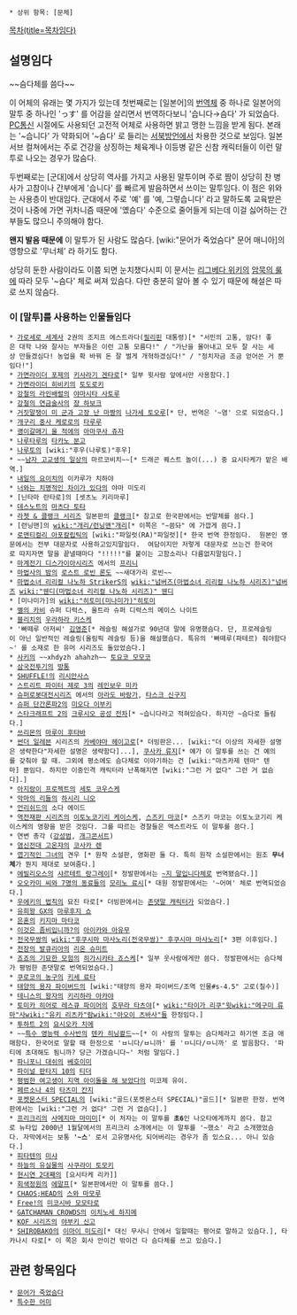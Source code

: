  * 상위 항목: [문체]

[[목차(title=목차임다)]]

== 설명임다 ==
~~슴다체를 씀다~~

이 어체의 유래는 몇 가지가 있는데 첫번째로는 [일본어]의 [[번역체]] 중 하나로 일본어의 말투 중 하나인 'っす' 를 어감을 살리면서 번역하다보니 '습니다→슴다' 가 되었슴다. [[PC통신]] 시절에도 사용되던 고전적 어체로 사용하면 밝고 맹한 느낌을 받게 됨다. 본래는 '~습니다' 가 약화되어 '~슴다' 로 들리는 [[서북방언]]에서 차용한 것으로 보임다. 일본 서브 컬쳐에서는 주로 건강을 상징하는 체육계나 이등병 같은 신참 캐릭터들이 이런 말투로 나오는 경우가 많슴다.

두번째로는 [군대]에서 상당히 역사를 가지고 사용된 말투이며 주로 짬이 상당히 찬 병사가 고참이나 간부에게 '습니다' 를 빠르게 발음하면서 쓰이는 말투임다. 이 점은 위와는 사용층이 반대임다. 군대에서 주로 '예' 를 '예, 그렇습니다' 라고 말하도록 교육받은 것이 나중에 가면 귀차니즘 때문에 '옜슴다' 수준으로 줄어들게 되는데 이걸 싫어하는 간부들도 많으니 주의해야 함다.

'''왠지 발음 때문에''' 이 말투가 된 사람도 많슴다. [wiki:"문어가 죽었슴다" 문어 매니아]의 영향으로 '무너체' 라 하기도 함다.

상당히 둔한 사람이라도 이쯤 되면 눈치챘다시피 이 문서는  [[리그베다 위키]]의 [[암묵의 룰]]에 따라 모두 '~슴다' 체로 써져 있슴다. 다만 충분히 알아 볼 수 있기 때문에 해설은 따로 쓰지 않슴다.

=== 이 [말투]를 사용하는 인물들임다 ===
 * [[가로세로 세계사]] 2권의 조지프 에스트라다([[필리핀]] 대통령)[* "서민의 고통, 암다! 좋은 대학 나와 잘사는 부자들은 이런 고통 모름다!" / "가난을 몰아내고 모두 잘 사는 세상 만들겠심다! 농업을 확 바꿔 돈 잘 벌게 개혁하겠심다!" / "정치자금 조금 얻어쓴 거 뿐임다!"]
 * [[가면라이더 포제]]의 [[키사라기 겐타로]][* 일부 윗사람 앞에서만 사용함다.]
 * [[가면라이더 히비키]]의 [[토도로키]]
 * [[강철의 라인배럴]]의 [[야마시타 사토루]]
 * [[강철의 연금술사]]의 [[쟝 하보크]]
 * [[거짓말쟁이 미 군과 고장 난 마짱]]의 [[나가세 토오루]][* 단, 번역은 '~염' 으로 되었슴다.]
 * [[개구리 중사 케로로]]의 [[타루루]]
 * [[괭이갈매기 울 적에]]의 [[아마쿠사 쥬자]]
 * [[나루타루]]의 [[타카노 분고]]
 * [[나루토]]의 [wiki:"후우(나루토)"후우]
 * ~~[[남자 고교생의 일상]]의 마르코비치~~[* 드래곤 퀘스트 놀이(...) 중 요시타케가 맡은 배역.]
 * [[내일의 요이치]]의 이카루가 치하야
 * [[너와는 치명적인 차이가 있다]]의 야마 미도리
 * [닌타마 란타로]의 [셋츠노 키리마루]
 * [[데스노트]]의 [[마츠다 토타]]
 * [[라쳇 & 클랭크 시리즈]] 일본판의 [[클랭크]][* 참고로 한국판에서는 반말체를 씀다.]
 * [런닝맨]의 [[wiki:"개리/런닝맨"개리]][* 이쪽은 "~씀돠" 에 가깝게 씀다.]
 * [[로맨티컬리 아포칼립틱]]의 [wiki:"파일럿(RA)"파일럿][* 한국 번역 한정임다.  원본인 영문에서는 전부 대문자로 사용하고있지말임다.  여담이지만 저렇게 대문자로 쓰는건 한국어로 따지자면 말을 끝낼때마다 "!!!!!"를 붙이는 고함소리나 다름없지말임다.]
 * [[마계전기 디스가이아]]시리즈 에서의 [[프리니]]
 * [[마법사의 밤]]의 [[로스트 로빈 론도]] ~~새대가리 로빈~~
 * [[마법소녀 리리컬 나노하 StrikerS]]의 [[wiki:"넘버즈(마법소녀 리리컬 나노하 시리즈)"넘버즈]] [[wiki:"웬디(마법소녀 리리컬 나노하 시리즈)" 웬디]]
 * [미나미가]의 [[wiki:"히토미(미나미가)"히토미]] 
 * [[별의 카비]] 슈퍼 디럭스, 울트라 슈퍼 디럭스의 메이스 나이트
 * [[블리치]]의 [[우라하라 키스케]]
 * '빠떼루 아저씨' [[김영준]][* 레슬링 해설가로 90년대 말에 유명했슴다. 단, 프로레슬링이 아닌 일반적인 레슬링(올림픽 레슬링 등)을 해설했슴다. 특유의 '빠떼루(파테르) 줘야함다~' 를 소재로 한 유머 시리즈도 돌았었슴다.]
 * [[사키]]의 ~~xhdyzh ahahzh~~ [[토요코 모모코]]
 * [[삼국전투기]]의 [[방통]]
 * [[SHUFFLE!]]의 [[리시안사스]]
 * [[스트리트 파이터 제로 3]]의 [[레인보우 미카]]
 * [[슈퍼로봇대전]]시리즈 에서의 [[아라도 바랑가]], [[타스크 신구지]]
 * [[슈퍼 단간론파2]]의 [[미오다 이부키]]
 * [[스타크래프트 2]]의 [[크루시오 공성 전차]][* ~습니다라고 적혀있슴다. 하지만 ~슴다로 들림다.]
 * [[쓰리몬]]의 [[마루이 후타바]]
 * [[썬더 일레븐]] 시리즈의 [[카베야마 헤이고로]][* 더빙판은... [wiki:"더 이상의 자세한 설명은 생략한다"자세한 설명은 생략함다]...], [[쿠사카 류지]][* 얘가 이 말투를 쓰는 건 예의를 갖춰야 할 때. 그외에 평소에도 슴다체로 이야기하는 건 [wiki:"마츠카제 텐마" 텐마] 뿐임다. 하지만 이중인격 캐릭터라 난폭해지면 [wiki:"그런 거 없다" 그런 거 없슴다].]
 * [[아지랑이 프로젝트]]의 [[세토 코우스케]]
 * [[악마의 리들]]의 [[하시리 니오]]
 * [[언리쉬드]]의 소다 에이드
 * [[역전재판 시리즈]]의 [[이토노코기리 케이스케]], [[스즈키 마코]][* 스즈키 마코는 이토노코기리 케이스케의 영향을 받은 것임다. 그를 따르는 경찰들은 엑스트라도 이 말투를 씀다.]
 * 연변 총각 ([[강성범]], [[개그콘서트]])
 * [[염신전대 고온쟈]]의 [[코사카 렌]]
 * [[엽기적인 그녀]]의 견우 [* 원작 소설판, 영화판 둘 다. 특히 원작 소설판에서는 원조 '''무너체'''가 뭔지 제대로 보여줌다.]
 * [[에빌리오스]]의 [[샤르테트 랑그레이]][* 정발판에서는 [[~지 말입니다]]체로 번역됐슴다.]]
 * [[오오카미 씨와 7명의 동료들]]의 [[모리노 료시]][* 대원 정발판에서는 '~어여' 체로 번역되었슴다.]
 * [[우에키의 법칙]]의 묘진 타로[* 더빙판에서는 [[존댓말 캐릭터]]가 되었슴다.]
 * [[유희왕 GX]]의 [[마루후지 쇼]]
 * [[은혼]]의 [[키지마 마타코]]
 * [[이것은 좀비입니까?]]의 [[아이카와 아유무]]
 * [[전국무쌍]]의 [[wiki:"후쿠시마 마사노리(전국무쌍)" 후쿠시마 마사노리]][* 3편 이후임다.]
 * [[전장의 발큐리아]]의 [[리온 슈미트]]
 * [[죠죠의 기묘한 모험]]의 [[히가시카타 죠스케]][* 일부 웃사람에게만 씀다. 정발판에서는 슴다체가 평범한 존댓말로 번역되었슴다.]
 * [[쿠로코의 농구]]의 [[키세 료타]]
 * [[태양의 용자 파이버드]]의 [wiki:"태양의 용자 파이버드/조역 인물#s-4.5" 고로(칠수)]
 * [[테니스의 왕자]]의 [[키리하라 아카야]]
 * [[토미카 히어로 레스큐 파이어]]의 [[호무라 타츠야]][* [[wiki:"타이가 리쿠"윗]][[wiki:"메구미 류마"사]][[wiki:"유키 리츠카"람]][[wiki:"아오이 츠바사"들]] 한정임다.]
 * [[투하트 2]]의 [[요시오카 치에]]
 * ~~[[특수 영능력 수사반]]의 [[텐카 히닝콸드]]~~[* 이 사람의 말투는 슴다체라고 하기엔 조금 애매함다. 한국어로 말할 때 한정으로 'ㅂ니다/ㅂ니까' 를 'ㅁ니다/ㅁ니까' 로 발음함다. '파티에 초대해도 됨니까? 당근 가겠슴니다~' 처럼 말임다.]
 * [[파니포니 대쉬]]의 [[베호이미]]
 * [[파이널 판타지 10]]의 [[티더]]
 * [[평범한 여고생이 지역 아이돌을 해 보았다]]의 미코제 유이.
 * [[페르소나 4]]의 [[타츠미 칸지]]
 * [[포켓몬스터 SPECIAL]]의 [wiki:"골드(포켓몬스터 SPECIAL)"골드][* 일본판 한정. 번역판에서는 [wiki:"그런 거 없다" 그런 거 없슴다].]
 * [[프리크리]]의 [[사메지마 마미미]][* 이 처자는 이 말투를 '''초6'''인 나오타에게까지 씀다. 참고로 뉴타입 2000년 1월달에서의 프리크리 소개에서는 이 말투를 '~했소' 라고 소개했었슴다. 자막에서는 보통 ''''~스'''' 로서 고유명사化 되어버리는 경우가 좀 있스요... 아니 있슴다.]
 * [[피타텐]]의 [[미샤]]
 * [[하늘의 유실물]]의 [[사쿠라이 토모키]]
 * [[현시연 2대째]]의 [요시타케 리카]]
 * [[회색정원]]의 [[에말프]][* 일본판에서만 이 말투를 씀다.]
 * [[CHAOS;HEAD]]의 [[스와 마모루]]
 * [[Free!]]의 [[미코시바 모모타로]]
 * [[GATCHAMAN CROWDS]]의 [[이치노세 하지메]]
 * [[KOF 시리즈]]의 [[야부키 신고]]
 * [[SHIROBAKO]]의 [[이마이 미도리]][* 대신 무사니 안에서 일할때는 평어로 말하고 있슴다.], 타카나시 타로[* 이 쪽은 회사 안이건 밖이건 다 슴다체를 쓰고 있슴다.]
== 관련 항목임다 ==
 * [[문어가 죽었슴다]]
 * [[특수한 어미]]
